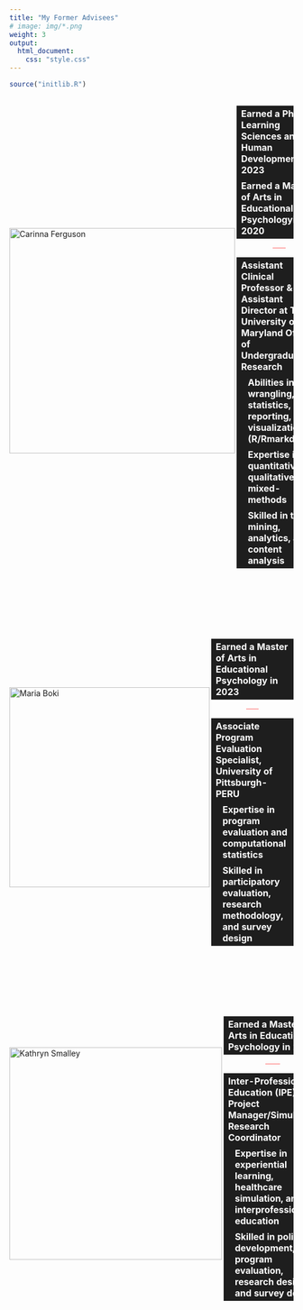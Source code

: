 ```yaml
---
title: "My Former Advisees"
# image: img/*.png
weight: 3
output:
  html_document:
    css: "style.css"
---
```


<style>
table, 
tbody, 
th, 
td, 
tr, 
.markdown tbody tr:nth-child(2n+1) td, 
.markdown tbody tr:nth-child(2n+1) th,
.markdown tbody tr:nth-child(2n) td, 
.markdown tbody tr:nth-child(2n) th{
  border: none;
  text-align: left;
  background-color: #1e1e1e;
  color: #ffffff;
  vertical-align: center;
}

.holder {
  width: 100%;
  display: flex;
  overflow: hidden;
  align-items: center;
}

</style>

```r
source("initlib.R")
```

<div class="holder">

<div class="left">

<a href="#cari"><img src='/img/photos/cari-name.png' alt='Carinna Ferguson' width='400' align="left"></a>

</div>

<div class="right">

<table>
    <tr><th>Earned a <b>Ph.D. in Learning Sciences and Human Development</b> in 2023</th></tr>
    <tr><th>Earned a <b>Master of Arts in Educational Psychology</b>in 2020</th></tr>
</table>

<center>
<hr style="height:1px;border-width:0;color:#ff6666;background-color:#ff6666;width:15%;">
</center>

<table>
    <tr><th>Assistant Clinical Professor & Assistant Director at The University of Maryland Office of Undergraduate Research</th></tr>
    <tr><th style="padding-left: 20px;">Abilities in data wrangling, statistics, reporting, and visualizations (R/Rmarkdown)</th></tr>
    <tr><th style="padding-left: 20px;">Expertise in quantitative, qualitative, and mixed-methods</th></tr>
    <tr><th style="padding-left: 20px;">Skilled in text mining, analytics, and content analysis</th></tr>
</table>

</div>

</div>
<br>
<br>

<!--
```r
loc <- 
here::here("content", "en", "students", "cari")

icon <-
fa_i(name = "barcode", fill = "#3365B3")
```


<div style="padding-left: 30px;">
```r
paste0("<a href=", loc, " target='_blank'>", icon,"&nbsp;&nbsp; Click here to see her academic profile</a>") %>%
  htmltools::HTML()
```
</div>


<div class="holder">

<div class="left">

<a href="#megan"><img src='/img/photos/megan-name.png' alt='Megan Kruger' width='350' align="left"></a>

</div>

<div class="right">
<br>


<table>
    <tr><th>Advisee since 2021</th></tr>
    <tr><th>Earned a <b><a href="https://www.sru.edu/academics/graduate-programs/environmental-education-master-of-education">Master of Education in Environmental Education </a></b></th></tr>
    <tr><th>Current <b><a href="http://catalog.wvu.edu/graduate/collegeofappliedhumansciences/schoolofeducation/edp/">Master of Arts in Educational Psychology</a></b> student</th></tr>
</table>

<center>
<hr style="height:1px;border-width:0;color:#ff6666;background-color:#ff6666;width:15%;">
</center>


<table>
    <tr><th>Evaluation and Research Specialist for West Virginia University Extension Service</th></tr>
    <tr><th>Expertise in program evaluation, measurement, and computational statistics</th></tr>
    <tr><th>Skilled in participatory evaluation, research methodology, and survey design</th></tr>
</table>

</div>

</div>
-->


<div class="holder">

<div class="left">

<a href="#maria"><img src='/img/photos/maria-name.png' alt='Maria Boki' width='355' align="left"></a>

</div>

<div class="right">
<br>


<table>
     <tr><th>Earned a <b>Master of Arts in Educational Psychology</b> in 2023</th></tr>
<!-- 
    <tr><th>Earned a <b><a href="https://www.geo.wvu.edu/">Master of Science in Geology</a></b></th></tr>
-->
</table>

<center>
<hr style="height:1px;border-width:0;color:#ff6666;background-color:#ff6666;width:15%;">
</center>


<table>
    <tr><th>Associate Program Evaluation Specialist, University of Pittsburgh-PERU</th></tr>
    <tr><th style="padding-left: 20px;">Expertise in program evaluation and computational statistics</th></tr>
    <tr><th style="padding-left: 20px;">Skilled in participatory evaluation, research methodology, and survey design</th></tr>
</table>

</div>

</div>
<br>
<br>

<div class="holder">

<div class="left">

<a href="#katie"><img src='/img/photos/katie-name.png' alt='Kathryn Smalley' width='377' align="left"></a>

</div>

<div class="right">
<br>


<table>
    <tr><th>Earned a <b>Master of Arts in Educational Psychology</b>  in 2023</th></tr>
<!--
    <tr><th>Earned a <b><a href="http://catalog.wvu.edu/undergraduate/eberlycollegeofartsandsciences/criminology/">Bachelor of Arts in Criminology </a></b></th></tr>
-->
</table>

<center>
<hr style="height:1px;border-width:0;color:#ff6666;background-color:#ff6666;width:15%;">
</center>


<table>
    <tr><th>Inter-Professional Education (IPE) Project Manager/Simulation Research Coordinator</th></tr>
   <tr><th style="padding-left: 20px;">Expertise in experiential learning, healthcare simulation, and interprofessional education</th></tr>
    <tr><th style="padding-left: 20px;">Skilled in policy development, program evaluation, research design, and survey design</th></tr>
</table>

</div>

</div>
<br>
